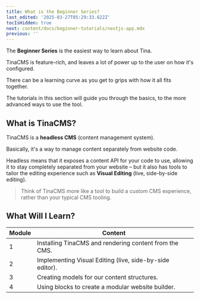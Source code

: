 ```yaml
---
title: What is the Beginner Series?
last_edited: '2025-03-27T05:29:33.822Z'
tocIsHidden: true
next: content/docs/beginner-tutorials/nextjs-app.mdx
previous: ''
---
```


The **Beginner Series** is the easiest way to learn about Tina.

TinaCMS is feature-rich, and leaves a lot of power up to the user on how it's configured.

There can be a learning curve as you get to grips with how it all fits together.

The tutorials in this section will guide you through the basics, to the more advanced ways to use the tool.

## What is TinaCMS?

TinaCMS is a **headless CMS** (content management system).

Basically, it's a way to manage content separately from website code.

Headless means that it exposes a content API for your code to use, allowing it to stay completely separated from your website – but it also has tools to tailor the editing experience such as **Visual Editing** (live, side-by-side editing).

> Think of TinaCMS more like a tool to build a custom CMS experience, rather than your typical CMS tooling.

## What Will I Learn?

| Module | Content                                                  |
| ------ | -------------------------------------------------------- |
| 1      | Installing TinaCMS and rendering content from the CMS.   |
| 2      | Implementing Visual Editing (live, side-by-side editor). |
| 3      | Creating models for our content structures.              |
| 4      | Using blocks to create a modular website builder.        |

